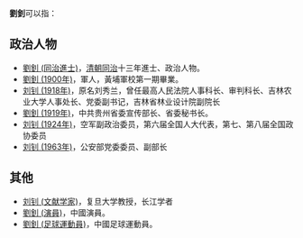 '''劉釗'''可以指：

== 政治人物 ==
* [[劉釗_(同治進士)|劉釗 (同治進士)]]，[[清朝|清朝]][[同治|同治]]十三年進士、政治人物。
* [[劉釗_(1900年)|劉釗 (1900年)]]，軍人，黃埔軍校第一期畢業。
* [[刘钊_(1918年)|刘钊 (1918年)]]，原名刘秀兰，曾任最高人民法院人事科长、审判科长、吉林农业大学人事处长、党委副书记，吉林省林业设计院副院长
* [[劉釗_(1919年)|劉釗 (1919年)]]，中共贵州省委宣传部长、省委秘书长。
* [[刘钊_(1924年)|刘钊 (1924年)]]，空军副政治委员，第六届全国人大代表，第七、第八届全国政协委员
* [[刘钊_(1963年)|刘钊 (1963年)]]，公安部党委委员、副部长

== 其他 ==

*[[刘钊_(文献学家)|刘钊 (文献学家)]]，复旦大学教授，长江学者
*[[劉釗_(演員)|劉釗 (演員)]]，中國演員。
* [[劉釗_(足球運動員)|劉釗 (足球運動員)]]，中國足球運動員。

{{消歧義|cat=二字刘姓人名消歧義|zhao}}